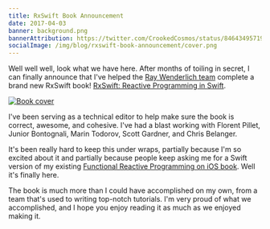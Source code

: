 ```yaml
---
title: RxSwift Book Announcement
date: 2017-04-03
banner: background.png
bannerAttribution: https://twitter.com/CrookedCosmos/status/846434957195128833
socialImage: /img/blog/rxswift-book-announcement/cover.png
---
```



Well well well, look what we have here. After months of toiling in secret, I can finally announce that I've helped the [Ray Wenderlich team](https://raywenderlich.com) complete a brand new RxSwift book! [RxSwift: Reactive Programming in Swift](https://store.raywenderlich.com/products/rxswift).


<Narrow>

[![Book cover](cover.png)](https://store.raywenderlich.com/products/rxswift)
  
</Narrow>

I've been serving as a technical editor to help make sure the book is correct, awesome, and cohesive. I've had a blast working with Florent Pillet, Junior Bontognali, Marin Todorov, Scott Gardner, and Chris Belanger.

It's been really hard to keep this under wraps, partially because I'm so excited about it and partially because people keep asking me for a Swift version of my existing [Functional Reactive Programming on iOS book](https://leanpub.com/iosfrp). Well it's finally here.

The book is much more than I could have accomplished on my own, from a team that's used to writing top-notch tutorials. I'm very proud of what we accomplished, and I hope you enjoy reading it as much as we enjoyed making it.

  